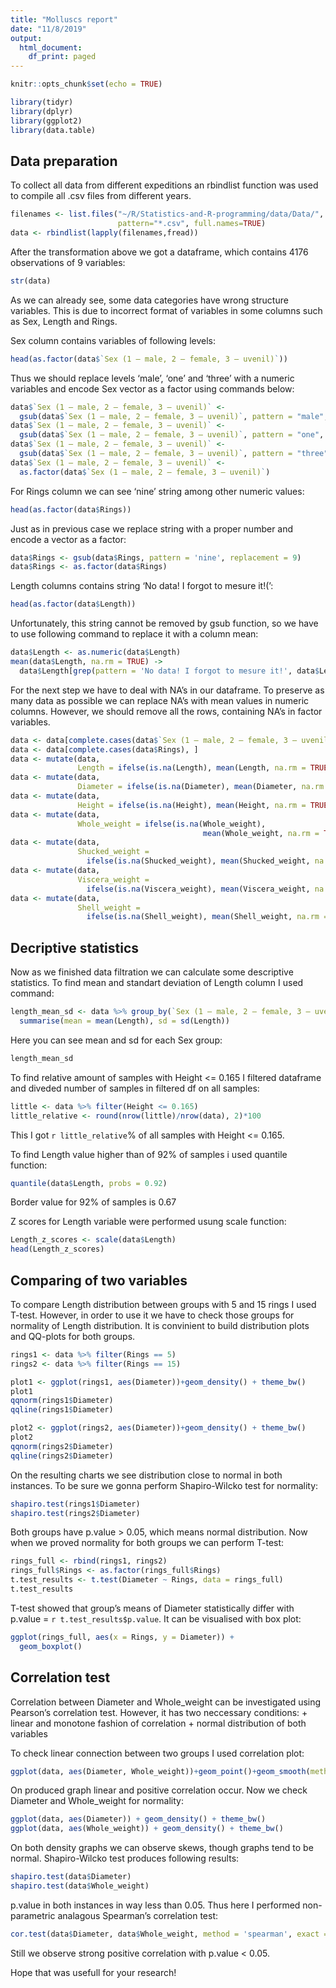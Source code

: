 ```yaml
---
title: "Molluscs report"
date: "11/8/2019"
output:
  html_document:
    df_print: paged
---
```


```r
knitr::opts_chunk$set(echo = TRUE)
```

```r
library(tidyr)
library(dplyr)
library(ggplot2)
library(data.table)
```

## Data preparation

To collect all data from different expeditions an rbindlist function was used to compile all .csv files from different years. 

```r
filenames <- list.files("~/R/Statistics-and-R-programming/data/Data/", 
                        pattern="*.csv", full.names=TRUE)
data <- rbindlist(lapply(filenames,fread))
```

After the transformation above we got a dataframe, which contains 4176 observations of 9 variables: 
```r
str(data)
```

As we can already see, some data categories have wrong structure variables. This is due to incorrect format of variables in some columns such as Sex, Length and Rings.

Sex column contains variables of following levels: 

```r
head(as.factor(data$`Sex (1 – male, 2 – female, 3 – uvenil)`))
```

Thus we should replace levels 'male', 'one' and 'three' with a numeric variables and encode Sex vector as a factor using commands below:

```r
data$`Sex (1 – male, 2 – female, 3 – uvenil)` <- 
  gsub(data$`Sex (1 – male, 2 – female, 3 – uvenil)`, pattern = "male", replacement = 1)
data$`Sex (1 – male, 2 – female, 3 – uvenil)` <- 
  gsub(data$`Sex (1 – male, 2 – female, 3 – uvenil)`, pattern = "one", replacement = 1)
data$`Sex (1 – male, 2 – female, 3 – uvenil)` <-
  gsub(data$`Sex (1 – male, 2 – female, 3 – uvenil)`, pattern = "three", replacement = 3)
data$`Sex (1 – male, 2 – female, 3 – uvenil)` <- 
  as.factor(data$`Sex (1 – male, 2 – female, 3 – uvenil)`)
```

For Rings column we can see 'nine' string among other numeric values:

```r
head(as.factor(data$Rings))
```

Just as in previous case we replace string with a proper number and encode a vector as a factor:

```r
data$Rings <- gsub(data$Rings, pattern = 'nine', replacement = 9)
data$Rings <- as.factor(data$Rings)
```

Length columns contains string 'No data! I forgot to mesure it!(':

```r
head(as.factor(data$Length))
```

Unfortunately, this string cannot be removed by gsub function, so we have to use following command to replace it with a column mean:

```r
data$Length <- as.numeric(data$Length)
mean(data$Length, na.rm = TRUE) -> 
  data$Length[grep(pattern = 'No data! I forgot to mesure it!', data$Length)]
```

For the next step we have to deal with NA's in our dataframe. To preserve as many data as possible we can replace NA's with mean values in numeric columns. However, we should remove all the rows, containing NA's in factor variables.

```r
data <- data[complete.cases(data$`Sex (1 – male, 2 – female, 3 – uvenil)`), ]
data <- data[complete.cases(data$Rings), ]
data <- mutate(data, 
               Length = ifelse(is.na(Length), mean(Length, na.rm = TRUE), Length))
data <- mutate(data, 
               Diameter = ifelse(is.na(Diameter), mean(Diameter, na.rm = TRUE), Diameter))
data <- mutate(data, 
               Height = ifelse(is.na(Height), mean(Height, na.rm = TRUE), Height))
data <- mutate(data, 
               Whole_weight = ifelse(is.na(Whole_weight), 
                                           mean(Whole_weight, na.rm = TRUE), Whole_weight))
data <- mutate(data, 
               Shucked_weight = 
                 ifelse(is.na(Shucked_weight), mean(Shucked_weight, na.rm = TRUE), Shucked_weight))
data <- mutate(data, 
               Viscera_weight = 
                 ifelse(is.na(Viscera_weight), mean(Viscera_weight, na.rm = TRUE), Viscera_weight))
data <- mutate(data, 
               Shell_weight = 
                 ifelse(is.na(Shell_weight), mean(Shell_weight, na.rm = TRUE), Shell_weight))
```

## Decriptive statistics

Now as we finished data filtration we can calculate some descriptive statistics. To find mean and standart deviation of Length column I used command:

```r
length_mean_sd <- data %>% group_by(`Sex (1 – male, 2 – female, 3 – uvenil)`) %>% 
  summarise(mean = mean(Length), sd = sd(Length))
```

Here you can see mean and sd for each Sex group:
```r
length_mean_sd
```

To find relative amount of samples with Height <= 0.165 I filtered dataframe and diveded number of samples in filtered df on all samples:

```r
little <- data %>% filter(Height <= 0.165)
little_relative <- round(nrow(little)/nrow(data), 2)*100
```

This I got `r little_relative`% of all samples with Height <= 0.165.

To find Length value higher than of 92% of samples i used quantile function:

```r
quantile(data$Length, probs = 0.92)
```

Border value for 92% of samples is 0.67

Z scores for Length variable were performed usung scale function:

```r
Length_z_scores <- scale(data$Length)
head(Length_z_scores)
```

## Comparing of two variables

To compare Length distribution between groups with 5 and 15 rings I used T-test. However, in order to use it we have to check those groups for normality of Length distribution. It is convinient to build distribution plots and QQ-plots for both groups.

```r
rings1 <- data %>% filter(Rings == 5)
rings2 <- data %>% filter(Rings == 15)

plot1 <- ggplot(rings1, aes(Diameter))+geom_density() + theme_bw()
plot1
qqnorm(rings1$Diameter)
qqline(rings1$Diameter)

plot2 <- ggplot(rings2, aes(Diameter))+geom_density() + theme_bw()
plot2
qqnorm(rings2$Diameter)
qqline(rings2$Diameter)
```

On the resulting charts we see distribution close to normal in both instances. To be sure we gonna perform Shapiro-Wilcko test for normality:

```r
shapiro.test(rings1$Diameter)
shapiro.test(rings2$Diameter)
```

Both groups have p.value > 0.05, which means normal distribution. Now when we proved normality for both groups we can perform T-test:

```r
rings_full <- rbind(rings1, rings2)
rings_full$Rings <- as.factor(rings_full$Rings)
t.test_results <- t.test(Diameter ~ Rings, data = rings_full)
t.test_results
```

T-test showed that group's means of Diameter statistically differ with p.value = `r t.test_results$p.value`. It can be visualised with box plot:

```r
ggplot(rings_full, aes(x = Rings, y = Diameter)) +
  geom_boxplot()
```

## Correlation test

Correlation between Diameter and Whole_weight can be investigated using Pearson's correlation test. However, it has two neccessary conditions:
    + linear and monotone fashion of correlation
    + normal distribution of both variables

To check linear connection between two groups I used correlation plot:

```r
ggplot(data, aes(Diameter, Whole_weight))+geom_point()+geom_smooth(method = "lm")
```

On produced graph linear and positive correlation occur. Now we check Diameter and Whole_weight for normality:

```r
ggplot(data, aes(Diameter)) + geom_density() + theme_bw()
ggplot(data, aes(Whole_weight)) + geom_density() + theme_bw()
```

On both density graphs we can observe skews, though graphs tend to be normal. Shapiro-Wilcko test produces following results:

```r
shapiro.test(data$Diameter)
shapiro.test(data$Whole_weight)
```

p.value in both instances in way less than 0.05. Thus here I performed non-parametric analagous Spearman's correlation test:

```r
cor.test(data$Diameter, data$Whole_weight, method = 'spearman', exact = FALSE)
```

Still we observe strong positive correlation with p.value < 0.05.

Hope that was usefull for your research!